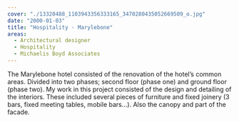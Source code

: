 ```yaml
---
cover: "./13320488_1103943356333165_3470280435052669509_o.jpg"
date: "2000-01-03"
title: "Hospitality - Marylebone"
areas:
  - Architectural designer
  - Hospitality
  - Michaelis Boyd Associates
---
```


The Marylebone hotel consisted of the renovation of the hotel’s
common areas. Divided into two phases; second floor (phase
one) and ground floor (phase two).
My work in this project consisted of the design and detailing of
the interiors. These included several pieces of furniture and fixed
joinery (3 bars, fixed meeting tables, mobile bars...). Also the
canopy and part of the facade.
